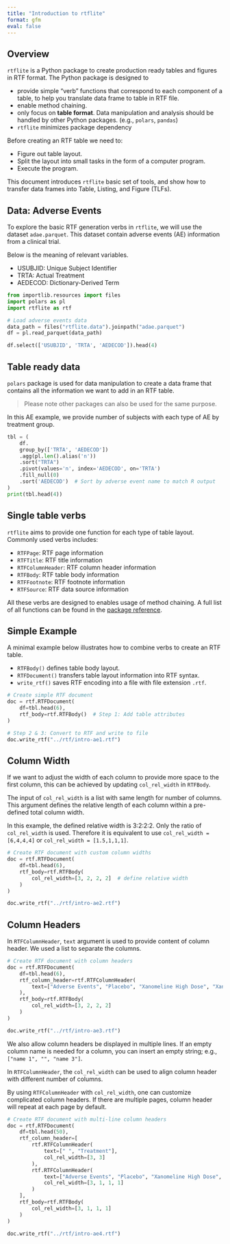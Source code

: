 ```yaml
---
title: "Introduction to rtflite"
format: gfm
eval: false
---
```


<!-- `.md` and `.py` files are generated from the `.qmd` file. Please edit that file. -->

## Overview

`rtflite` is a Python package to create production ready tables and figures in RTF format.
The Python package is designed to

- provide simple "verb" functions that correspond to each component of a table,
  to help you translate data frame to table in RTF file.
- enable method chaining.
- only focus on **table format**.
  Data manipulation and analysis should be handled by other Python packages. (e.g., `polars`, `pandas`)
- `rtflite` minimizes package dependency

Before creating an RTF table we need to:

- Figure out table layout.
- Split the layout into small tasks in the form of a computer program.
- Execute the program.

This document introduces `rtflite` basic set of tools, and show how to transfer
data frames into Table, Listing, and Figure (TLFs).

## Data: Adverse Events

To explore the basic RTF generation verbs in `rtflite`, we will use the dataset `adae.parquet`.
This dataset contain adverse events (AE) information from a clinical trial.

Below is the meaning of relevant variables.

- USUBJID: Unique Subject Identifier
- TRTA: Actual Treatment
- AEDECOD: Dictionary-Derived Term

```python
from importlib.resources import files
import polars as pl
import rtflite as rtf
```

```python
# Load adverse events data
data_path = files("rtflite.data").joinpath("adae.parquet")
df = pl.read_parquet(data_path)

df.select(['USUBJID', 'TRTA', 'AEDECOD']).head(4)
```

## Table ready data

`polars` package is used for data manipulation to create a data frame
that contains all the information we want to add in an RTF table.

> Please note other packages can also be used for the same purpose.

In this AE example, we provide number of subjects with each type of AE by treatment group.

```python
tbl = (
    df.
    group_by(['TRTA', 'AEDECOD'])
    .agg(pl.len().alias('n'))
    .sort("TRTA")
    .pivot(values='n', index='AEDECOD', on='TRTA')
    .fill_null(0)
    .sort('AEDECOD')  # Sort by adverse event name to match R output
)
print(tbl.head(4))
```

## Single table verbs

`rtflite` aims to provide one function for each type of table layout. Commonly used verbs includes:

- `RTFPage`: RTF page information
- `RTFTitle`: RTF title information
- `RTFColumnHeader`: RTF column header information
- `RTFBody`: RTF table body information
- `RTFFootnote`: RTF footnote information
- `RTFSource`: RTF data source information

All these verbs are designed to enables usage of method chaining.
A full list of all functions can be found in the [package reference](https://merck.github.io/rtflite/reference/).

## Simple Example

A minimal example below illustrates how to combine verbs to create an RTF table.

- `RTFBody()` defines table body layout.
- `RTFDocument()` transfers table layout information into RTF syntax.
- `write_rtf()` saves RTF encoding into a file with file extension `.rtf`.

```python
# Create simple RTF document
doc = rtf.RTFDocument(
    df=tbl.head(6),
    rtf_body=rtf.RTFBody()  # Step 1: Add table attributes
)

# Step 2 & 3: Convert to RTF and write to file
doc.write_rtf("../rtf/intro-ae1.rtf")
```

## Column Width

If we want to adjust the width of each column to provide more space to the first column, 
this can be achieved by updating `col_rel_width` in `RTFBody`.

The input of `col_rel_width` is a list with same length for number of columns.
This argument defines the relative length of each column within a pre-defined total column width.

In this example, the defined relative width is 3:2:2:2.
Only the ratio of `col_rel_width` is used.
Therefore it is equivalent to use `col_rel_width = [6,4,4,4]` or `col_rel_width = [1.5,1,1,1]`.

```python
# Create RTF document with custom column widths
doc = rtf.RTFDocument(
    df=tbl.head(6),
    rtf_body=rtf.RTFBody(
        col_rel_width=[3, 2, 2, 2]  # define relative width
    )
)

doc.write_rtf("../rtf/intro-ae2.rtf")
```

## Column Headers

In `RTFColumnHeader`, `text` argument is used to provide content of column header.
We used a list to separate the columns.

```python
# Create RTF document with column headers
doc = rtf.RTFDocument(
    df=tbl.head(6),
    rtf_column_header=rtf.RTFColumnHeader(
        text=["Adverse Events", "Placebo", "Xanomeline High Dose", "Xanomeline Low Dose"],
    ),
    rtf_body=rtf.RTFBody(
        col_rel_width=[3, 2, 2, 2]
    )
)

doc.write_rtf("../rtf/intro-ae3.rtf")
```

We also allow column headers be displayed in multiple lines.
If an empty column name is needed for a column, 
you can insert an empty string; e.g., `["name 1", "", "name 3"]`.

In `RTFColumnHeader`, the `col_rel_width` can be used to align column header 
with different number of columns.

By using `RTFColumnHeader` with `col_rel_width`, one can customize complicated column headers.
If there are multiple pages, column header will repeat at each page by default.

```python
# Create RTF document with multi-line column headers
doc = rtf.RTFDocument(
    df=tbl.head(50),
    rtf_column_header=[
        rtf.RTFColumnHeader(
            text=[" ", "Treatment"],
            col_rel_width=[3, 3]
        ),
        rtf.RTFColumnHeader(
            text=["Adverse Events", "Placebo", "Xanomeline High Dose", "Xanomeline Low Dose"],
            col_rel_width=[3, 1, 1, 1]
        )
    ],
    rtf_body=rtf.RTFBody(
        col_rel_width=[3, 1, 1, 1]
    )
)

doc.write_rtf("../rtf/intro-ae4.rtf")
```